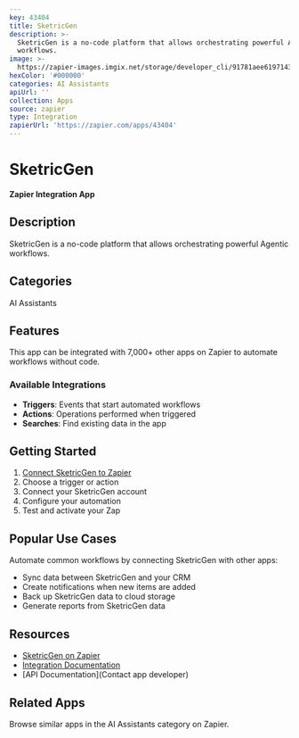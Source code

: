 ```yaml
---
key: 43404
title: SketricGen
description: >-
  SketricGen is a no-code platform that allows orchestrating powerful Agentic
  workflows.
image: >-
  https://zapier-images.imgix.net/storage/developer_cli/91781aee61971433c7e222f2423ae67f.png?auto=format%2Ccompress&ixlib=python-3.0.0&q=50
hexColor: '#000000'
categories: AI Assistants
apiUrl: ''
collection: Apps
source: zapier
type: Integration
zapierUrl: 'https://zapier.com/apps/43404'
---
```

# SketricGen

**Zapier Integration App**

## Description

SketricGen is a no-code platform that allows orchestrating powerful Agentic workflows.

## Categories

AI Assistants

## Features

This app can be integrated with 7,000+ other apps on Zapier to automate workflows without code.

### Available Integrations

- **Triggers**: Events that start automated workflows
- **Actions**: Operations performed when triggered
- **Searches**: Find existing data in the app

## Getting Started

1. [Connect SketricGen to Zapier](https://zapier.com/apps/43404)
2. Choose a trigger or action
3. Connect your SketricGen account
4. Configure your automation
5. Test and activate your Zap

## Popular Use Cases

Automate common workflows by connecting SketricGen with other apps:

- Sync data between SketricGen and your CRM
- Create notifications when new items are added
- Back up SketricGen data to cloud storage
- Generate reports from SketricGen data

## Resources

- [SketricGen on Zapier](https://zapier.com/apps/43404)
- [Integration Documentation](https://zapier.com/apps/43404/integrations)
- [API Documentation](Contact app developer)

## Related Apps

Browse similar apps in the AI Assistants category on Zapier.
